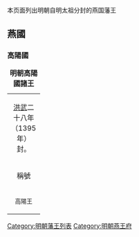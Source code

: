 本页面列出明朝自明太祖分封的燕国藩王

==燕國==
{{明朝諸王列表/燕國}}
===高陽國===
{| class="wikitable" width=98%
|+'''明朝高陽國諸王'''
|-
| colspan=5 align="center"|[[洪武|洪武]]二十八年（1395年）封。
|-
!稱號||style="white-space:nowrap;"|國君姓名||關係||在位年數||註記
|-
|width="60" align ="center"|<small>高陽王||width="70" align ="center"|<small>[[朱高煦|朱高煦]]||width="135"|<small>朱棣、嫡二子||width="115" align ="center"|<small>1395年—1404年||<small>洪武二十八年封，永樂二年進漢封。郡爵不再襲。
|}

{{明朝藩王列表}}

[[Category:明朝藩王列表|Category:明朝藩王列表]]
[[Category:明朝燕王府|Category:明朝燕王府]]